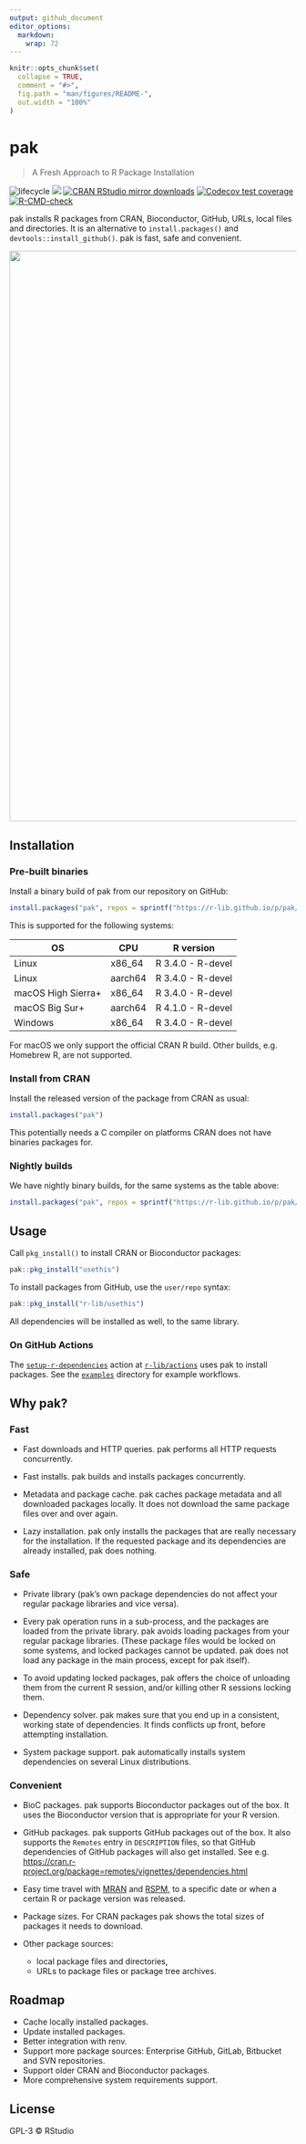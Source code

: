 ```yaml
---
output: github_document
editor_options: 
  markdown: 
    wrap: 72
---
```


<!-- README.md is generated from README.Rmd. Please edit that file -->

```r
knitr::opts_chunk$set(
  collapse = TRUE,
  comment = "#>",
  fig.path = "man/figures/README-",
  out.width = "100%"
)
```

# pak

> A Fresh Approach to R Package Installation

<!-- badges: start -->

![lifecycle](https://img.shields.io/badge/lifecycle-experimental-orange.svg)
[![](https://www.r-pkg.org/badges/version/pak)](https://cran.r-project.org/package=pak)
[![CRAN RStudio mirror
downloads](https://cranlogs.r-pkg.org/badges/pak)](https://www.r-pkg.org/pkg/pak)
[![Codecov test
coverage](https://codecov.io/gh/r-lib/pak/branch/main/graph/badge.svg)](https://app.codecov.io/gh/r-lib/pak?branch=main)
[![R-CMD-check](https://github.com/r-lib/pak/actions/workflows/R-CMD-check.yaml/badge.svg)](https://github.com/r-lib/pak/actions/workflows/R-CMD-check.yaml)

<!-- badges: end -->

pak installs R packages from CRAN, Bioconductor, GitHub, URLs, local
files and directories. It is an alternative to `install.packages()` and
`devtools::install_github()`. pak is fast, safe and convenient.

<p align="center">
    <img width="1000" src="https://cdn.jsdelivr.net/gh/r-lib/pak@images/pak-demo.svg">
</p>

## Installation

### Pre-built binaries

Install a binary build of pak from our repository on GitHub:

``` r
install.packages("pak", repos = sprintf("https://r-lib.github.io/p/pak/stable/%s/%s/%s", .Platform$pkgType, R.Version()$os, R.Version()$arch))
```

This is supported for the following systems:

| OS                  | CPU       | R version         |
|---------------------|-----------|-------------------|
| Linux               | x86_64    | R 3.4.0 - R-devel |
| Linux               | aarch64   | R 3.4.0 - R-devel |
| macOS High Sierra+  | x86_64    | R 3.4.0 - R-devel |
| macOS Big Sur+      | aarch64   | R 4.1.0 - R-devel |
| Windows             | x86_64    | R 3.4.0 - R-devel |

For macOS we only support the official CRAN R build. Other builds, e.g.
Homebrew R, are not supported.

### Install from CRAN

Install the released version of the package from CRAN as usual:

``` r
install.packages("pak")
```

This potentially needs a C compiler on platforms CRAN does not have
binaries packages for.

### Nightly builds

We have nightly binary builds, for the same systems as the table above:

``` r
install.packages("pak", repos = sprintf("https://r-lib.github.io/p/pak/devel/%s/%s/%s", .Platform$pkgType, R.Version()$os, R.Version()$arch))
```

## Usage

Call `pkg_install()` to install CRAN or Bioconductor packages:

``` r
pak::pkg_install("usethis")
```

To install packages from GitHub, use the `user/repo` syntax:

``` r
pak::pkg_install("r-lib/usethis")
```

All dependencies will be installed as well, to the same library.

### On GitHub Actions

The
[`setup-r-dependencies`](https://github.com/r-lib/actions/tree/v2/setup-r-dependencies#setup-r-dependencies)
action at [`r-lib/actions`](https://github.com/r-lib/actions) uses pak
to install packages. See the
[`examples`](https://github.com/r-lib/actions/tree/v2/examples)
directory for example workflows.

## Why pak?

### Fast

-   Fast downloads and HTTP queries. pak performs all HTTP requests
    concurrently.

-   Fast installs. pak builds and installs packages concurrently.

-   Metadata and package cache. pak caches package metadata and all
    downloaded packages locally. It does not download the same package
    files over and over again.

-   Lazy installation. pak only installs the packages that are really
    necessary for the installation. If the requested package and its
    dependencies are already installed, pak does nothing.

### Safe

-   Private library (pak's own package dependencies do not affect your
    regular package libraries and vice versa).

-   Every pak operation runs in a sub-process, and the packages are
    loaded from the private library. pak avoids loading packages from
    your regular package libraries. (These package files would be locked
    on some systems, and locked packages cannot be updated. pak does not
    load any package in the main process, except for pak itself).

-   To avoid updating locked packages, pak offers the choice of
    unloading them from the current R session, and/or killing other R
    sessions locking them.

-   Dependency solver. pak makes sure that you end up in a consistent,
    working state of dependencies. It finds conflicts up front, before
    attempting installation.

-   System package support. pak automatically installs system
    dependencies on several Linux distributions.

### Convenient

-   BioC packages. pak supports Bioconductor packages out of the box. It
    uses the Bioconductor version that is appropriate for your R
    version.

-   GitHub packages. pak supports GitHub packages out of the box. It
    also supports the `Remotes` entry in `DESCRIPTION` files, so that
    GitHub dependencies of GitHub packages will also get installed. See
    e.g.
    <https://cran.r-project.org/package=remotes/vignettes/dependencies.html>

-   Easy time travel with [MRAN](https://mran.microsoft.com/timemachine)
    and [RSPM](https://packagemanager.rstudio.com/client/#/), to a
    specific date or when a certain R or package version was released.

-   Package sizes. For CRAN packages pak shows the total sizes of
    packages it needs to download.

-   Other package sources:

    -   local package files and directories,
    -   URLs to package files or package tree archives.

## Roadmap

-   Cache locally installed packages.
-   Update installed packages.
-   Better integration with renv.
-   Support more package sources: Enterprise GitHub, GitLab, Bitbucket
    and SVN repositories.
-   Support older CRAN and Bioconductor packages.
-   More comprehensive system requirements support.

## License

GPL-3 © RStudio
